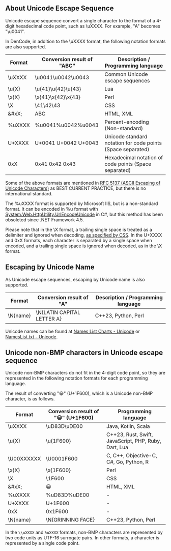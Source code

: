 ## About Unicode Escape Sequence

Unicode escape sequence convert a single character to the format of a 4-digit hexadecimal code point, such as \\uXXXX. For example, "A" becomes "\\u0041".

In DenCode, in addition to the \\uXXXX format, the following notation formats are also supported.

| Format | Conversion result of "ABC" | Description / Programming language |
| --- | --- | --- |
| \\uXXXX | \\u0041\\u0042\\u0043 | Common Unicode escape sequences |
| \\u\{X\} | \\u\{41\}\\u\{42\}\\u\{43\} | Lua |
| \\x\{X\} | \\x\{41\}\\x\{42\}\\x\{43\} | Perl |
| \\X | \\41\\42\\43 | CSS |
| &#xX; | &#x41;&#x42;&#x43; | HTML, XML |
| %uXXXX | %u0041%u0042%u0043 | Percent-encoding (Non-standard) |
| U+XXXX | U+0041 U+0042 U+0043 | Unicode standard notation for code points (Space separated) |
| 0xX | 0x41 0x42 0x43 | Hexadecimal notation of code points (Space separated) |

Some of the above formats are mentioned in [RFC 5137 (ASCII Escaping of Unicode Characters)](https://www.rfc-editor.org/rfc/rfc5137) as BEST CURRENT PRACTICE, but there is no international standard.

The %uXXXX format is supported by Microsoft IIS, but is a non-standard format. It can be encoded in %u format with [System.Web.HttpUtility.UrlEncodeUnicode](https://learn.microsoft.com/en-us/dotnet/api/system.web.httputility.urlencodeunicode) in C#, but this method has been obsoleted since .NET Framework 4.5.

Please note that in the \\X format, a trailing single space is treated as a delimiter and ignored when decoding, [as specified by CSS](https://www.w3.org/International/questions/qa-escapes). In the U+XXXX and 0xX formats, each character is separated by a single space when encoded, and a trailing single space is ignored when decoded, as in the \\X format.

## Escaping by Unicode Name

As Unicode escape sequences, escaping by Unicode name is also supported.

| Format | Conversion result of "A" | Description / Programming language |
| --- | --- | --- |
| \\N\{name\} | \\N\{LATIN CAPITAL LETTER A\} | C++23, Python, Perl |

Unicode names can be found at [Names List Charts - Unicode](https://unicode.org/charts/nameslist/) or [NamesList.txt - Unicode](https://www.unicode.org/Public/15.0.0/ucd/NamesList.txt).

## Unicode non-BMP characters in Unicode escape sequence

Unicode non-BMP characters do not fit in the 4-digit code point, so they are represented in the following notation formats for each programming language.

The result of converting "😀" (U+1F600), which is a Unicode non-BMP character, is as follows.

| Format | Conversion result of "😀" (U+1F600) | Programming language |
| --- | --- | --- |
| \\uXXXX | \\uD83D\\uDE00 | Java, Kotlin, Scala |
| \\u\{X\} | \\u\{1F600\} | C++23, Rust, Swift, JavaScript, PHP, Ruby, Dart, Lua |
| \\U00XXXXXX | \\U0001F600 | C, C++, Objective-C, C#, Go, Python, R |
| \\x\{X\} | \\x\{1F600\} | Perl |
| \\X | \\1F600 | CSS |
| &#xX; | &#x1F600; | HTML, XML |
| %uXXXX | %uD83D%uDE00 | \- |
| U+XXXX | U+1F600 | \- |
| 0xX | 0x1F600 | \- |
| \\N\{name\} | \\N\{GRINNING FACE\} | C++23, Python, Perl |

In the `\\uXXXX` and `%uXXXX` formats, non-BMP characters are represented by two code units as UTF-16 surrogate pairs. In other formats, a character is represented by a single code point.
